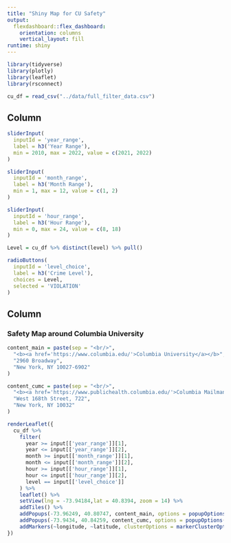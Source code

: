 ```yaml
---
title: "Shiny Map for CU Safety"
output: 
  flexdashboard::flex_dashboard:
    orientation: columns
    vertical_layout: fill
runtime: shiny
---
```


```r
library(tidyverse)
library(plotly)
library(leaflet)
library(rsconnect)

cu_df = read_csv("../data/full_filter_data.csv")
```


Column {.sidebar}
-----------------------------------------------------------------------

```r
sliderInput(
  inputId = 'year_range',
  label = h3('Year Range'),
  min = 2010, max = 2022, value = c(2021, 2022)
)

sliderInput(
  inputId = 'month_range',
  label = h3('Month Range'),
  min = 1, max = 12, value = c(1, 2)
)

sliderInput(
  inputId = 'hour_range',
  label = h3('Hour Range'),
  min = 0, max = 24, value = c(8, 18)
)

Level = cu_df %>% distinct(level) %>% pull()

radioButtons(
  inputId = 'level_choice',
  label = h3('Crime Level'),
  choices = Level,
  selected = 'VIOLATION'
)
```


Column 
-----------------------------------------------------------------------

### Safety Map around Columbia University

```r
content_main = paste(sep = "<br/>",
  "<b><a href='https://www.columbia.edu/'>Columbia University</a></b>",
  "2960 Broadway",
  "New York, NY 10027-6902"
)

content_cumc = paste(sep = "<br/>",
  "<b><a href='https://www.publichealth.columbia.edu/'>Columbia Mailman School for Public Health</a></b>",
  "West 168th Street, 722",
  "New York, NY 10032"
)

renderLeaflet({
  cu_df %>% 
    filter(
      year >= input[['year_range']][1],
      year <= input[['year_range']][2],
      month >= input[['month_range']][1],
      month <= input[['month_range']][2],
      hour >= input[['hour_range']][1],
      hour <= input[['hour_range']][2],
      level == input[['level_choice']]
    ) %>% 
    leaflet() %>% 
    setView(lng = -73.94184,lat = 40.8394, zoom = 14) %>% 
    addTiles() %>% 
    addPopups(-73.96249, 40.80747, content_main, options = popupOptions(closeButton = FALSE)) %>% 
    addPopups(-73.9434, 40.84259, content_cumc, options = popupOptions(closeButton = FALSE)) %>% 
    addMarkers(~longitude, ~latitude, clusterOptions = markerClusterOptions())
})
```
